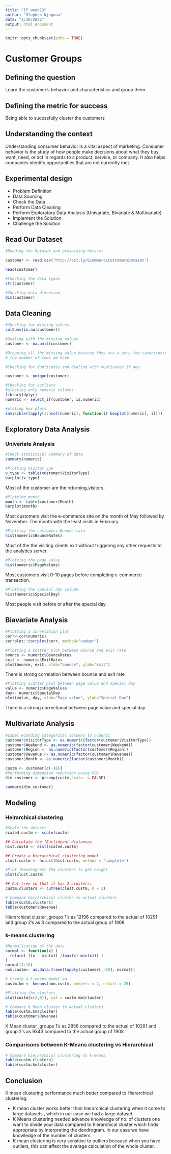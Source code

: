 ---
title: "IP_week13"
author: "Stephen Njuguna"
date: "1/30/2022"
output: html_document
---

```{r setup, include=FALSE}
knitr::opts_chunk$set(echo = TRUE)
```

# Customer Groups

## Defining the question 
Learn the customer’s behavior and characteristics  and group them. 

## Defining the metric for success
Being able to sucessfully cluster the customers 

## Understanding the context
Understanding consumer behavior is a vital aspect of marketing. Consumer behavior is the study of how people make decisions about what they buy, want, need, or act in regards to a product, service, or company. It also helps companies identify opportunities that are not currently met.

## Experimental design
 * Problem Definition
 * Data Sourcing
 * Check the Data
 * Perform Data Cleaning
 * Perform Exploratory Data Analysis  (Univariate, Bivariate & Multivariate)
 * Implement the Solution
 * Challenge the Solution


## Read Our Dataset

```{r}
#Reading the Dataset and preveiwing dataset  

customer <- read.csv('http://bit.ly/EcommerceCustomersDataset')

head(customer)
```
```{r}
#Checking the data types 
str(customer)
```

```{r}
#Checking data dimension 
dim(customer)
```
## Data Cleaning 

```{r}
#Checking for missing values 
colSums(is.na(customer))
```

```{r}
#Dealing with the missing values  
customer <- na.omit(customer)

#Dropping all the missing value because they are a very few caparisoning to
# the number of rows we have 
```

```{r}
#Checking for duplicates and dealing with duplicates if any 

customer <- unique(customer)
```

```{r}
#Checking for outliers 
#slecting only numeric columns 
library(dplyr)
numeric <- select_if(customer, is.numeric)

#ploting box plots 
invisible(lapply(1:ncol(numeric), function(i) boxplot(numeric[, i])))

```

## Exploratory Data Analysis

### Univeriate Analysis

```{r}
#Check statistical summary of data 
summary(numeric)
```


```{r}
#Plotting Visitor ype
v_type <- table(customer$VisitorType)
barplot(v_type)
```

Most of the customer are the returning_visitors.

```{r}
#Plotting month
month <- table(customer$Month)
barplot(month)
```

Most customers visit the e-commerce site on the month of May followed by November.
The month with the least visits in February 


```{r}
#Plotting the customers Bounce rate 
hist(numeric$BounceRates)
```
Most of the the visiting clients exit  without triggering any other requests 
to the analytics server.

```{r}
#Plotting the page value 
hist(numeric$PageValues)
```

Most customers visit 0-10 pages before completing e-commerce transaction.


```{r}
#Plotting the special day column 
hist(numeric$SpecialDay)
```

Most people visit before or after the special day.

## Biavariate Analysis

```{r}
#Plotting a correlation plot 
corr<-cor(numeric)
corrplot::corrplot(corr, method="number")

```



```{r}
#Plotting a scatter plot between bounce and exit rate 
bounce <- numeric$BounceRates
exit <- numeric$ExitRates
plot(bounce, exit, xlab="bounce", ylab="Exit")

```


There is strong correlation between bounce and exit rate

```{r}
#Plotting scatter plot between page value and special day
value <- numeric$PageValues
day<- numeric$SpecialDay
plot(value, day, xlab="Page value", ylab="Special Day")


```

There is a strong correctional between page value and special day.


## Multivariate Analysis

```{r}
#Label econding categorical columns to numeric 
customer$VisitorType <- as.numeric(factor(customer$VisitorType))
customer$Weekend <- as.numeric(factor(customer$Weekend))
customer$Region <- as.numeric(factor(customer$Region))
customer$Revenue <- as.numeric(factor(customer$Revenue))
customer$Month <- as.numeric(factor(customer$Month))

```


```{r}
custm <- customer[c(-18)]
#Performing dimension reduction using PCA
dim_customer <- prcomp(custm,scale. = FALSE)

summary(dim_customer)
```


## Modeling 

### Heirarchical clustering 

```{r}
#Scale the dataset 
scaled.custm <- scale(custm)
```

```{r}
## Calculate the (Euclidean) distances
hist.custm <- dist(scaled.custm)
```

```{r}
## Create a hierarchical clustering model
clust.custm <- hclust(hist.custm, method = 'complete')
```

```{r}
#Plot (Dendrogram) the clusters to get height 
plot(clust.custm)
```
```{r}
## Cut tree so that it has 2 clusters:
custm.clusters <- cutree(clust.custm, k = 2)
```

```{r}
# Compare heirarchical cluster to actual clusters
table(custm.clusters)
table(customer$Revenue)
```

Hierarchical cluster ,groups 1's as 12196 compared to the actual of 10291 and group 2's 
as 3 compared to the actual group of 1908


### k-means clustering

```{r}
#Normalization of the data
normal <- function(x) (
  return( ((x - min(x)) /(max(x)-min(x))) )
)
normal(1:18)
nom.custm<- as.data.frame(lapply(customer[,-18], normal))
```


```{r}
# Create a k-means model on 
custm.km <- kmeans(nom.custm, centers = 2, nstart = 20)
```


```{r}
#Plotting the clusters 
plot(custm[c(2,9)], col = custm.km$cluster)
```
```{r}
# Compare k Mean cluster to actual clusters
table(custm.km$cluster)
table(customer$Revenue)
```


K Mean cluster ,groups 1's as 2856 compared to the actual of 10291 and group 2's 
as 9343 compared to the actual group of 1908



### Comparisons between K-Means clustering vs Hierarchical

```{r}
# Compare hierarchical clustering to k-means
table(custm.clusters)
table(custm.km$cluster)
```


## Conclusion 

K mean clustering performance much better compared to Hierarchical clustering.

  * K mean cluster works better than hierarchical clustering when it come to large 
datasets , which in our case we had a large dataset.
  * K Means clustering needed advance knowledge of  no. of clusters one 
  want to divide your data compared to hierarchical cluster which finds
  appropriate by interpreting the dendrogram. In our case we have knowledge of 
  the number of clusters.
  * K mean clustering is very sensitive to outliers because when you have 
  outliers, this can affect the average calculation of the whole cluster.
  







